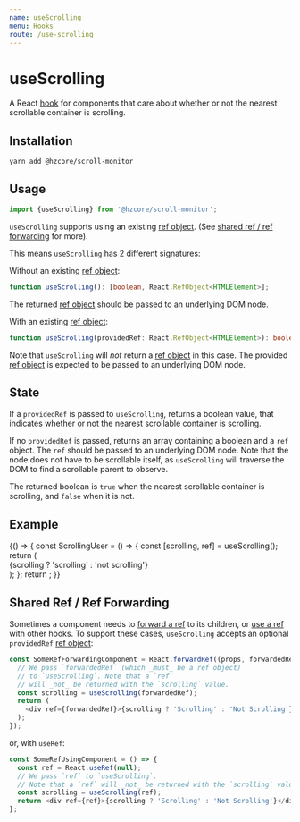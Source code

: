 ```yaml
---
name: useScrolling
menu: Hooks
route: /use-scrolling
---
```



# useScrolling

A React [hook] for components that care about whether or not
the nearest scrollable container is scrolling.

## Installation

```shell
yarn add @hzcore/scroll-monitor
```

## Usage

```js
import {useScrolling} from '@hzcore/scroll-monitor';
```

`useScrolling` supports using an existing [ref object].
(See [shared ref / ref forwarding] for more).

This means `useScrolling` has 2 different signatures:

Without an existing [ref object]:

```ts
function useScrolling(): [boolean, React.RefObject<HTMLElement>];
```

The returned [ref object] should be passed to an underlying DOM node.

With an existing [ref object]:

```ts
function useScrolling(providedRef: React.RefObject<HTMLElement>): boolean;
```

Note that `useScrolling` will _not_ return a [ref object] in this case.
The provided [ref object] is expected to be passed to an underlying DOM node.

## State

If a `providedRef` is passed to `useScrolling`,
returns a boolean value, that indicates whether or not
the nearest scrollable container is scrolling.

If no `providedRef` is passed, returns an array containing a boolean
and a `ref` object. The `ref` should be passed to an underlying DOM node.
Note that the node does not have to be scrollable itself,
as `useScrolling` will traverse the DOM to find a scrollable parent
to observe.

The returned boolean is `true` when the nearest
scrollable container is scrolling, and `false` when it is not.

## Example

<Playground>
  {() => {
    const ScrollingUser = () => {
      const [scrolling, ref] = useScrolling();
      return (
        <div
          ref={ref}
          style={{
            display: 'flex',
            justifyContent: 'center',
            alignItems: 'center',
            width: '100%',
            height: 250,
            fontSize: '2em',
            color: `${scrolling ? 'white' : 'yellow'}`,
            background: `${scrolling ? 'green' : 'red'}`,
          }}
        >
          {scrolling ? 'scrolling' : 'not scrolling'}
        </div>
      );
    };
    return <ScrollingUser />;
  }}
</Playground>

## Shared Ref / Ref Forwarding

Sometimes a component needs to [forward a ref] to its children,
or [use a ref][useref] with other hooks.
To support these cases, `useScrolling`
accepts an optional `providedRef` [ref object]:

```js
const SomeRefForwardingComponent = React.forwardRef((props, forwardedRef) => {
  // We pass `forwardedRef` (which _must_ be a ref object)
  // to `useScrolling`. Note that a `ref`
  // will _not_ be returned with the `scrolling` value.
  const scrolling = useScrolling(forwardedRef);
  return (
    <div ref={forwardedRef}>{scrolling ? 'Scrolling' : 'Not Scrolling'}</div>
  );
});
```

or, with `useRef`:

```js
const SomeRefUsingComponent = () => {
  const ref = React.useRef(null);
  // We pass `ref` to `useScrolling`.
  // Note that a `ref` will _not_ be returned with the `scrolling` value.
  const scrolling = useScrolling(ref);
  return <div ref={ref}>{scrolling ? 'Scrolling' : 'Not Scrolling'}</div>;
};
```

[hook]: https://reactjs.org/docs/hooks-overview.html
[ref]: https://reactjs.org/docs/refs-and-the-dom.html
[useref]: https://reactjs.org/docs/hooks-reference.html#useref
[ref object]: https://reactjs.org/docs/refs-and-the-dom.html#accessing-refs
[forward a ref]: https://reactjs.org/docs/forwarding-refs.html
[installation]: #installation
[usage]: #usage
[handler]: #handler
[state]: #state
[example]: #example
[shared ref / ref forwarding]: #shared-ref--ref-forwarding

